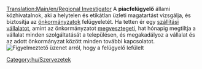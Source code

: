 [[Translation:Main/en/Regional Investigator]]
{{en/-}}
A '''piacfelügyelő''' állami közhivatalnok, aki a helytelen és etikátlan üzleti magatartást vizsgálja, és biztosítja az [[Main/hu/Önkormányzat|önkormányzatok]] felügyeletét. Ha tetten ér egy [[Main/hu/Szállítási vállalat|szállítási vállalatot]], amint az önkormányzatot [[Main/en/Önkormányzat/Hu#Az önkormányzat megvesztegetése|megvesztegeti]], hat hónapig megtiltja a vállalat minden szolgáltatását a településen, és megakadályoz a vállalat és az adott önkormányzat között minden további kapcsolatot.
[[File:en/Regionalinvestigator.png|center|frame|Figyelmeztető üzenet arról, hogy a felügyelő lefülelt]]

[[Category:hu/Szervezetek]]